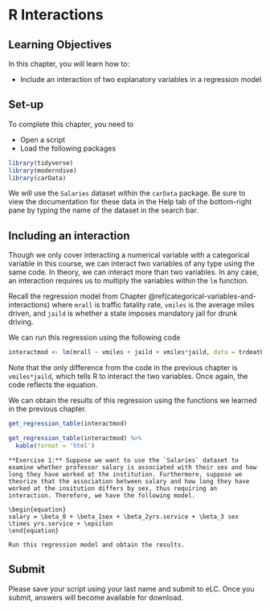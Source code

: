 # R Interactions

## Learning Objectives

In this chapter, you will learn how to:

- Include an interaction of two explanatory variables in a regression model

## Set-up

To complete this chapter, you need to

- Open a script
- Load the following packages

```r
library(tidyverse)
library(moderndive)
library(carData)
```

We will use the `Salaries` dataset within the `carData` package. Be sure to view the documentation for these data in the Help tab of the bottom-right pane by typing the name of the dataset in the search bar.

## Including an interaction

Though we only cover interacting a numerical variable with a categorical variable in this course, we can interact two variables of any type using the same code. In theory, we can interact more than two variables. In any case, an interaction requires us to multiply the variables within the `lm` function.

Recall the regression model from Chapter \@ref(categorical-variables-and-interactions) where `mrall` is traffic fatality rate, `vmiles` is the average miles driven, and `jaild` is whether a state imposes mandatory jail for drunk driving.

\begin{equation}
mrall = \beta_0 + \beta_1 vmiles + \beta_2 jaild + \beta_3 vmiles \times jaild + \epsilon
\end{equation}

We can run this regression using the following code

```r
interactmod <- lm(mrall ~ vmiles + jaild + vmiles*jaild, data = trdeath)
```

Note that the only difference from the code in the previous chapter is `vmiles*jaild`, which tells R to interact the two variables. Once again, the code reflects the equation.

We can obtain the results of this regression using the functions we learned in the previous chapter.

```r
get_regression_table(interactmod)
```

```r
get_regression_table(interactmod) %>% 
  kable(format = 'html')
```

```block
**Exercise 1:** Suppose we want to use the `Salaries` dataset to examine whether professor salary is associated with their sex and how long they have worked at the institution. Furthermore, suppose we theorize that the association between salary and how long they have worked at the insitution differs by sex, thus requiring an interaction. Therefore, we have the following model.

\begin{equation}
salary = \beta_0 + \beta_1sex + \beta_2yrs.service + \beta_3 sex \times yrs.service + \epsilon
\end{equation}

Run this regression model and obtain the results.
```

## Submit

Please save your script using your last name and submit to eLC. Once you submit, answers will become available for download.
